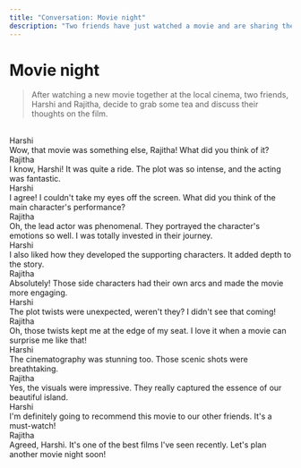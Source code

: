 ```yaml
---
title: "Conversation: Movie night"
description: "Two friends have just watched a movie and are sharing their opinions and discussing the plot."
---
```


# Movie night

> After watching a new movie together at the local cinema, two friends, Harshi and Rajitha, decide to grab some tea and discuss their thoughts on the film.

<br/>

<div className="chat chat-start">
  <div className="chat-header">
    Harshi
  </div>
  <div className="chat-bubble text-xl bg-[#171717] text-white">Wow, that movie was something else, Rajitha! What did you think of it?</div>
</div>
<div className="chat chat-end">
  <div className="chat-header">
    Rajitha
  </div>
  <div className="chat-bubble text-xl bg-accent text-white">I know, Harshi! It was quite a ride. The plot was so intense, and the acting was fantastic.</div>
</div>
<div className="chat chat-start">
  <div className="chat-header">
    Harshi
  </div>
  <div className="chat-bubble text-xl bg-[#171717] text-white">I agree! I couldn't take my eyes off the screen. What did you think of the main character's performance?</div>
</div>
<div className="chat chat-end">
  <div className="chat-header">
    Rajitha
  </div>
  <div className="chat-bubble text-xl bg-accent text-white">Oh, the lead actor was phenomenal. They portrayed the character's emotions so well. I was totally invested in their journey.</div>
</div>
<div className="chat chat-start">
  <div className="chat-header">
    Harshi
  </div>
  <div className="chat-bubble text-xl bg-[#171717] text-white">I also liked how they developed the supporting characters. It added depth to the story.</div>
</div>
<div className="chat chat-end">
  <div className="chat-header">
    Rajitha
  </div>
  <div className="chat-bubble text-xl bg-accent text-white">Absolutely! Those side characters had their own arcs and made the movie more engaging.</div>
</div>
<div className="chat chat-start">
  <div className="chat-header">
    Harshi
  </div>
  <div className="chat-bubble text-xl bg-[#171717] text-white">The plot twists were unexpected, weren't they? I didn't see that coming!</div>
</div>
<div className="chat chat-end">
  <div className="chat-header">
    Rajitha
  </div>
  <div className="chat-bubble text-xl bg-accent text-white">Oh, those twists kept me at the edge of my seat. I love it when a movie can surprise me like that!</div>
</div>
<div className="chat chat-start">
  <div className="chat-header">
    Harshi
  </div>
  <div className="chat-bubble text-xl bg-[#171717] text-white">The cinematography was stunning too. Those scenic shots were breathtaking.</div>
</div>
<div className="chat chat-end">
  <div className="chat-header">
    Rajitha
  </div>
  <div className="chat-bubble text-xl bg-accent text-white">Yes, the visuals were impressive. They really captured the essence of our beautiful island.</div>
</div>
<div className="chat chat-start">
  <div className="chat-header">
    Harshi
  </div>
  <div className="chat-bubble text-xl bg-[#171717] text-white">I'm definitely going to recommend this movie to our other friends. It's a must-watch!</div>
</div>
<div className="chat chat-end">
  <div className="chat-header">
    Rajitha
  </div>
  <div className="chat-bubble text-xl bg-accent text-white">Agreed, Harshi. It's one of the best films I've seen recently. Let's plan another movie night soon!</div>
</div>